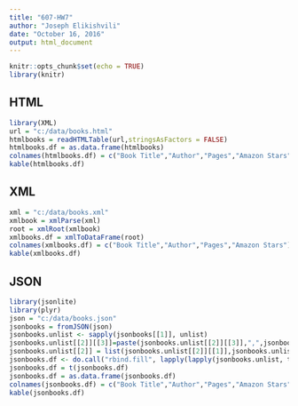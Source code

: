```yaml
---
title: "607-HW7"
author: "Joseph Elikishvili"
date: "October 16, 2016"
output: html_document
---
```


```r
knitr::opts_chunk$set(echo = TRUE)
library(knitr)
```

## HTML

```r
library(XML)
url = "c:/data/books.html"
htmlbooks = readHTMLTable(url,stringsAsFactors = FALSE)
htmlbooks.df = as.data.frame(htmlbooks)
colnames(htmlbooks.df) = c("Book Title","Author","Pages","Amazon Stars")
kable(htmlbooks.df)
```

## XML

```r
xml = "c:/data/books.xml"
xmlbook = xmlParse(xml)
root = xmlRoot(xmlbook)
xmlbooks.df = xmlToDataFrame(root)
colnames(xmlbooks.df) = c("Book Title","Author","Pages","Amazon Stars")
kable(xmlbooks.df)
```

## JSON

```r
library(jsonlite)
library(plyr)
json = "c:/data/books.json" 
jsonbooks = fromJSON(json)
jsonbooks.unlist <- sapply(jsonbooks[[1]], unlist)
jsonbooks.unlist[[2]][[3]]=paste(jsonbooks.unlist[[2]][[3]],",",jsonbooks.unlist[[2]][[4]])
jsonbooks.unlist[[2]] = list(jsonbooks.unlist[[2]][[1]],jsonbooks.unlist[[2]][[2]],jsonbooks.unlist[[2]][[3]])
jsonbooks.df <- do.call("rbind.fill", lapply(lapply(jsonbooks.unlist, t), data.frame, stringsAsFactors = FALSE))
jsonbooks.df = t(jsonbooks.df)
jsonbooks.df = as.data.frame(jsonbooks.df)
colnames(jsonbooks.df) = c("Book Title","Author","Pages","Amazon Stars")
kable(jsonbooks.df)
```
